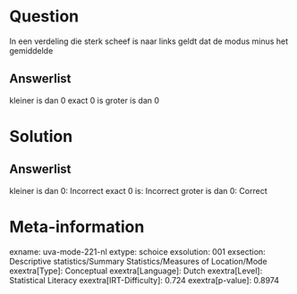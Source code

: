 Question
========

In een verdeling die sterk scheef is naar links geldt dat de modus minus
het gemiddelde

Answerlist
----------

kleiner is dan 0
exact 0 is
groter is dan 0

Solution
========

Answerlist
----------

kleiner is dan 0: Incorrect
exact 0 is: Incorrect
groter is dan 0: Correct

Meta-information
================
exname: uva-mode-221-nl
extype: schoice
exsolution: 001
exsection: Descriptive statistics/Summary Statistics/Measures of Location/Mode
exextra[Type]: Conceptual
exextra[Language]: Dutch
exextra[Level]: Statistical Literacy
exextra[IRT-Difficulty]: 0.724
exextra[p-value]: 0.8974
